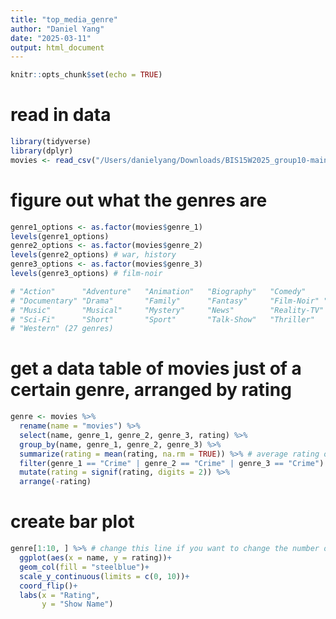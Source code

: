 ```yaml
---
title: "top_media_genre"
author: "Daniel Yang"
date: "2025-03-11"
output: html_document
---
```


```r
knitr::opts_chunk$set(echo = TRUE)
```

# read in data
```r
library(tidyverse)
library(dplyr)
movies <- read_csv("/Users/danielyang/Downloads/BIS15W2025_group10-main/data/tv_only.csv")
```

# figure out what the genres are
```r
genre1_options <- as.factor(movies$genre_1)
levels(genre1_options)
genre2_options <- as.factor(movies$genre_2)
levels(genre2_options) # war, history
genre3_options <- as.factor(movies$genre_3)
levels(genre3_options) # film-noir

# "Action"      "Adventure"   "Animation"   "Biography"   "Comedy"      "Crime"      
# "Documentary" "Drama"       "Family"      "Fantasy"     "Film-Noir" "Game-Show"   "History" "Horror"     
# "Music"       "Musical"     "Mystery"     "News"        "Reality-TV"  "Romance"    
# "Sci-Fi"      "Short"       "Sport"       "Talk-Show"   "Thriller"    "War"
# "Western" (27 genres)
```

# get a data table of movies just of a certain genre, arranged by rating
```r
genre <- movies %>% 
  rename(name = "movies") %>% 
  select(name, genre_1, genre_2, genre_3, rating) %>% 
  group_by(name, genre_1, genre_2, genre_3) %>% 
  summarize(rating = mean(rating, na.rm = TRUE)) %>% # average rating of duplicate shows
  filter(genre_1 == "Crime" | genre_2 == "Crime" | genre_3 == "Crime") %>% # change ALL THREE GENRES to whichever genre you want to look up
  mutate(rating = signif(rating, digits = 2)) %>% 
  arrange(-rating)
```

# create bar plot
```r
genre[1:10, ] %>% # change this line if you want to change the number of shows shown
  ggplot(aes(x = name, y = rating))+
  geom_col(fill = "steelblue")+
  scale_y_continuous(limits = c(0, 10))+
  coord_flip()+
  labs(x = "Rating",
       y = "Show Name")
```

